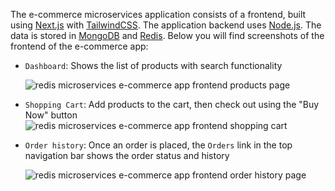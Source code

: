 
The e-commerce microservices application consists of a frontend, built using [Next.js](https://nextjs.org/) with [TailwindCSS](https://tailwindcss.com/). The application backend uses [Node.js](https://nodejs.org). The data is stored in [MongoDB](https://www.mongodb.com/) and [Redis](https://redis.com/try-free/). Below you will find screenshots of the frontend of the e-commerce app:

- `Dashboard`: Shows the list of products with search functionality

  ![redis microservices e-commerce app frontend products page](images/design-dashboard.png)

- `Shopping Cart`: Add products to the cart, then check out using the "Buy Now" button
  ![redis microservices e-commerce app frontend shopping cart](images/design-cart-2.png)

- `Order history`: Once an order is placed, the `Orders` link in the top navigation bar shows the order status and history

  ![redis microservices e-commerce app frontend order history page](images/design-order-history.png)

<SourceCode />
